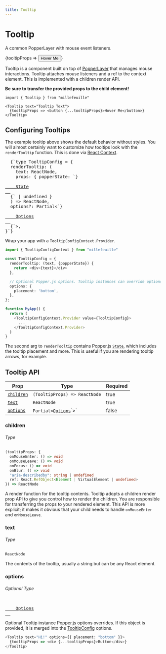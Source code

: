 ```yaml
---
title: Tooltip
---
```



# Tooltip

<p className="intro">A common PopperLayer with mouse event listeners.</p>
<Tooltip text="Tooltip Text">
  {tooltipProps => <button {...tooltipProps}>Hover Me</button>}
</Tooltip>

Tooltip is a component built on top of [PopperLayer](/popper-layer) that manages
mouse interactions. Tooltip attaches mouse listeners and a ref to the context
element. This is implemented with a children render API.

**Be sure to transfer the provided props to the child element!**

<!-- prettier-ignore -->
```typescript{4}
import { Tooltip } from "millefeuille"

<Tooltip text="Tooltip Text">
  {tooltipProps => <button {...tooltipProps}>Hover Me</button>}
</Tooltip>
```

## Configuring Tooltips

The example tooltip above shows the default behavior without styles. You will
almost certainly want to customize how tooltips look with the `renderTooltip`
function. This is done via [React Context](https://reactjs.org/docs/context.html).

<pre class="language-typescript">
  {`type TooltipConfig = {
  renderTooltip: (
    text: ReactNode,
    props: { popperState: `}
  <a href="https://github.com/popperjs/popper-core/blob/1c380a42cccc5286786bcd73872f2f5157a99db8/src/types.js#L54-L77">
    State
  </a>
  {` | undefined }
  ) => ReactNode,
  options?: Partial<`}
  <a href="https://github.com/popperjs/popper-core/blob/1c380a42cccc5286786bcd73872f2f5157a99db8/src/types.js#L107-L112">
    Options
  </a>
  {`>,
}`}
</pre>

Wrap your app with a `TooltipConfigContext.Provider`.

```typescript
import { TooltipConfigContext } from "millefeuille"

const TooltipConfig = {
  renderTooltip: (text, {popperState}) {
    return <div>{text}</div>
  },

  // Optional Popper.js options. Tooltip instances can override options.
  options: {
    placement: 'bottom',
  },
};

function MyApp() {
  return (
    <TooltipConfigContext.Provider value={TooltipConfig}>
      ...
    </TooltipConfigContext.Provider>
  )
}
```

The second arg to `renderTooltip` contains Popper.js
[`State`](https://github.com/popperjs/popper-core/blob/1c380a42cccc5286786bcd73872f2f5157a99db8/src/types.js#L54-L77),
which includes the tooltip placement and more. This is useful if you are
rendering tooltip arrows, for example.

## Tooltip API

| Prop                    | Type                                                                                                                                    | Required |
| ----------------------- | --------------------------------------------------------------------------------------------------------------------------------------- | -------- |
| [`children`](#children) | `(TooltipProps) => ReactNode`                                                                                                           | true     |
| [`text`](#text)         | `ReactNode`                                                                                                                             | true     |
| [`options`](#options)   | `Partial<`[`Options`](https://github.com/popperjs/popper-core/blob/1c380a42cccc5286786bcd73872f2f5157a99db8/src/types.js#L107-L112")`>` | false    |

### children

###### Type

<!-- prettier-ignore -->
```typescript
(tooltipProps: {
  onMouseEnter: () => void
  onMouseLeave: () => void
  onFocus: () => void
  onBlur: () => void
  "aria-describedby": string | undefined
  ref: React.RefObject<Element | VirtualElement | undefined>
}) => ReactNode
```

A render function for the tooltip contents. Tooltip adopts a children render
prop API to give you control how to render the children. You are responsible for
transferring the props to your rendered element. This API is more explicit; it
makes it obvious that your child needs to handle `onMouseEnter` and
`onMouseLeave`.

### text

###### Type

```typescript
ReactNode
```

The contents of the tooltip, usually a string but can be any React element.

### options

###### Optional Type

<pre class="language-typescript">
  <a href="https://github.com/popperjs/popper-core/blob/1c380a42cccc5286786bcd73872f2f5157a99db8/src/types.js#L107-L112">
    Options
  </a>
</pre>

Optional Tooltip instance Popper.js options overrides. If this object is
provided, it is merged into the [TooltipConfig](#configuring-tooltips) options.

```typescript
<Tooltip text="Hi!" options={{ placement: "bottom" }}>
  {tooltipProps => <div {...tooltipProps}>Button</div>}
</Tooltip>
```
